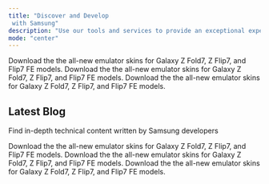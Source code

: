 ```yaml
---
title: "Discover and Develop 
 with Samsung"
description: "Use our tools and services to provide an exceptional experience to Samsung users around the world"
mode: "center"
---
```



<Columns cols={3}>
<Card
  title="Emulator Skins for New Foldables"
  img="/images/pic1.png"
  href="/foldables"
  horizontal
>
  Download the the all-new emulator skins for Galaxy Z Fold7, Z Flip7, and Flip7 FE models.
</Card>
<Card
  title="Customize Your Watch Face"
  img="/images/pic2.png"
  href="/code_lab"
  horizontal
>
  Download the the all-new emulator skins for Galaxy Z Fold7, Z Flip7, and Flip7 FE models.
</Card>
<Card
  title="In-App Subscriptions"
  img="/images/pic3.png"  
  href="/one_ui"
  horizontal
>
  Download the the all-new emulator skins for Galaxy Z Fold7, Z Flip7, and Flip7 FE models.
</Card>
</Columns>

##  Latest Blog

Find in-depth technical content written by Samsung developers

<Columns cols={3}>
<Card
  title="Emulator Skins for New Foldables"
  img="/images/p4.png"
  href="/foldables"
  horizontal
>
  Download the the all-new emulator skins for Galaxy Z Fold7, Z Flip7, and Flip7 FE models.
</Card>
<Card
  title="Customize Your Watch Face"
  img="/images/p5.png"
  href="/code_lab"
  horizontal
>
  Download the the all-new emulator skins for Galaxy Z Fold7, Z Flip7, and Flip7 FE models.
</Card>
<Card
  title="In-App Subscriptions"
  img="/images/p6.png"  
  href="/one_ui"
  horizontal
>
  Download the the all-new emulator skins for Galaxy Z Fold7, Z Flip7, and Flip7 FE models.
</Card>
</Columns>

